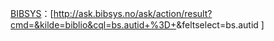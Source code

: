 [[:en:BIBSYS|BIBSYS]]：<span class="uid">[http://ask.bibsys.no/ask/action/result?cmd=&kilde=biblio&cql=bs.autid+%3D+{{{1}}}&feltselect=bs.autid {{{1}}}]</span><noinclude>
{{documentation|template:Authority control/sub-doc}}
</noinclude>